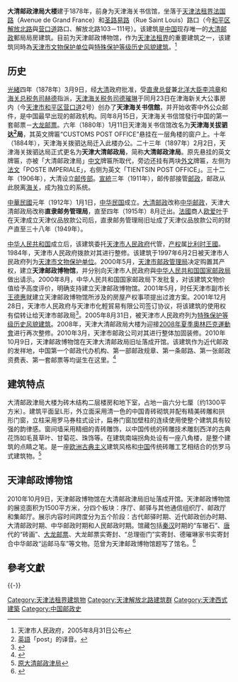{{文物保护单位
| 级别 = 省级
| 省区市 = 天津市
| 名称 = 大清邮政津局旧址
| 图片 = [[File:大清邮政津局大楼.jpg|200px]]
| 编号 = 3
| 分类 = 近现代重要史迹及代表性建筑
| 时代 = 1878年
| 所在 = [[天津市|天津市]][[和平区_(天津市)|和平区]]
| 登录 = 1997年6月2日
}}
'''大清邮政津局大楼'''建于1878年，前身为天津海关书信馆，坐落于[[天津法租界|天津法租界]][[法国路|法国路]]（Avenue de Grand France）和[[圣路易路|圣路易路]]（Rue Saint Louis）路口（今[[和平区_(天津市)|和平区]][[解放北路_(天津市)|解放北路]]與[[营口道|营口道]]路口、解放北路103－111号）。该建筑是[[中国|中国]]现存唯一的[[大清邮政|大清邮政]]郵局局房建筑。目前为天津邮政博物馆，作为[[天津法租界|天津法租界]]的重要建筑之一，该建筑同時為[[天津市文物保护单位|天津市文物保护单位]]與[[天津历史风貌建筑|特殊保护等级历史风貌建筑]]。<ref>天津市人民政府，2005年8月31日公布</ref>

== 历史 ==
[[光緒|光緒]]四年（1878年）3月9日，经[[大清|大清]]政府批准，受[[直隶总督|直隶总督]]兼[[北洋大臣|北洋大臣]][[李鸿章|李鸿章]]和[[海关总税务司|海关总税务司]][[赫德|赫德]]指派，[[天津海关税务司|天津海关税务司]][[德璀琳|德璀琳]]于同月23日在津海新关大公事房内（今[[天津市|天津市]][[和平区_(天津市)|和平区]][[营口道|营口道]]2号）创办了'''天津海关书信館'''，并开始收寄中外公众邮件，是中国最早出现的邮政机构。同年8月15日，天津海关书信馆發行中国的第一套邮票－[[大龙邮票|大龙邮票]]。六年（1880年）1月11日天津海关书信馆改名为'''天津海关拔驷达<ref>[[英語|英語]]「post」的译音。</ref>局'''，其英文牌匾“CUSTOMS POST OFFICE”悬挂在一层角楼的窗户上。十年（1884年），天津海关拨驷达局迁入此楼办公。二十三年（1897年）2月2日，天津海关拨驷达局正式更名为'''天津大清邮政局'''，简称'''大清邮政津局'''。原先悬挂的英文牌匾，亦被「大清邮政津局」[[中文|中文]]牌匾所取代，旁边还挂有两块[[外文|外文]]牌匾，左侧为[[法文|法文]]「POSTE IMPERIALE」，右侧为英文「TIENTSIN POST OFFICE」。三十二年（1906年），大清设立[[邮传部|邮传部]]。[[宣統|宣統]]三年（1911年），邮传部接管[[邮政|邮政]]，邮政从此脱离[[海关|海关]]，成为独立的系统。

[[民國紀元|中華民國]]元年（1912年）1月1日，[[中华民国|中华民国]]成立。[[大清邮政|大清邮政]]改称[[中华邮政|中华邮政]]，天津大清邮政局改称'''直隶邮务管理局'''，直至四年（1915年）8月迁出。[[法國|法國]]商人[[欧爱叶|欧爱叶]]于在天津成立天津仪品放款公司后，直隶邮务管理局旧址成了天津仪品放款公司的财产直至三十八年（1949年）。

[[中华人民共和国|中华人民共和国]]成立后，该建筑委托[[天津市人民政府|天津市人民政府]]代管，[[产权|产权]]属[[比利时王國|比利时王國]]。1984年，天津市人民政府拨款对其进行整修。该建筑于1997年6月2日被天津市人民政府列为[[天津市文物保护单位|天津市文物保护单位]]。2000年5月，[[天津市邮政管理局|天津市邮政管理局]]决定购置其产权，建立'''天津邮政博物馆'''，并分别向天津市人民政府與[[中华人民共和国国家邮政局|中华人民共和国国家邮政局]]做出请示。2000年8月，中华人民共和国国家邮政局下发批复，对该建筑文物价值给予高度评价，明确支持建立天津邮政博物馆。2001年5月，时任天津市副市长[[王德惠|王德惠]]就建立天津邮政博物馆所涉及的房屋产权事项提出过渡方案。2001年12月28日，天津市人民政府与天津市化輕貿易有限公司签订协议，将该建筑的使用权有偿转让给天津市邮政局<ref>{{Cite web |url=http://www.cguwan.com/N-25144.html |title=“大清邮政津局”旧址堪称“国宝” |access-date=2010-10-15 |archive-date=2010-10-19 |archive-url=https://web.archive.org/web/20101019081204/http://www.cguwan.com/n-25144.html |dead-url=no }}</ref>。2005年8月31日，被天津市人民政府列为[[天津历史风貌建筑|特殊保护等级历史风貌建筑]]。2008年，天津大清邮政局大楼为迎接[[2008年夏季奧林匹克運動會|2008年夏季奧林匹克運動會]]进行再次整修。2010年3月，天津市邮政公司对其进行整体加固装修。2010年10月9日，天津邮政博物馆在天津大清邮政局旧址落成开馆。该建筑作为近代邮政的发祥地，中国第一个邮政代办机构、第一部邮政规章、第一条邮路、第一张邮政资费表、第一套邮票等均诞生在这里。<ref>{{Cite web |url=http://news.enorth.com.cn/system/2001/10/25/000174670.shtml |title=原“大清邮政津局”旧址建起天津邮政博物馆 |accessdate=2010-10-15 |archive-date=2016-03-04 |archive-url=https://web.archive.org/web/20160304124348/http://news.enorth.com.cn/system/2001/10/25/000174670.shtml |dead-url=no }}</ref>

== 建筑特点 ==
{{天津历史风貌建筑
| 省区市 = 天津市
| 名称 = 原大清邮政津局
| 图片 = [[File:原大清邮政津局铭牌.jpg|200px]]
| 编号 = 0110010
| 等级 = 特殊保护
| 时代 = 1878年
| 所在 = [[天津市|天津市]][[和平区_(天津市)|和平区]]
| 公布 = 2005年8月31日
}}
大清邮政津局大楼为砖木结构二层楼房和地下室，占地一亩六分七厘〔约1300平方米〕。建筑平面呈L形，外立面采用清一色的中国青砖砌筑并配有精美砖雕和拱形门窗，立柱采用罗马券柱式设计，扁券门窗加壁柱的连续使用使整个建筑具有较强的韵律感。窗间墙采用精细的青砖雕饰，以中国传统的砖雕技术雕刻西洋的古典花饰如毛茛草叶、甘菊花、珠饰等。在建筑南端拐角处设有一座八角楼，是整个建筑的点睛之笔。是一座[[欧洲|欧洲]][[古典主义|古典主义]]建筑风格和[[中国|中国]]传统砖雕工艺相结合的仿罗马式建筑物。<ref>[http://www.jwb.com.cn/jwb/html/2009-02/03/content_262121.htm 原大清邮政津局]{{dead link|date=2017年12月 |bot=InternetArchiveBot |fix-attempted=yes }}</ref>

== 天津邮政博物馆 ==
{{main article|天津邮政博物馆}}
2010年10月9日，天津邮政博物馆在大清邮政津局旧址落成开馆。天津邮政博物馆的展览面积为1500平方米，分四个板块：序厅、邮驿与其他通信组织厅、邮政厅和集邮厅。展示内容时间跨度分为五个阶段：古代邮驿时期、近代邮政创办时期、大清邮政时期、中华邮政时期和人民邮政时期。馆藏包括[[秦汉|秦汉]]时期的“车辙石”、[[唐|唐]]代的“砖画”、[[大龙邮票|大龙邮票]]、大龙邮票实寄封、“总理衙门”实寄封、德璀琳家书实寄封合中华邮政“运邮马车”等文物。范曾为天津邮政博物馆题写了馆名。<ref>{{Cite web |url=http://www.chinanews.com.cn/cul/2010/10-10/2576176.shtml |title=“大清邮政津局”变身天津邮政博物馆 |accessdate=2010-10-15 |archive-date=2010-10-15 |archive-url=https://web.archive.org/web/20101015111638/http://www.chinanews.com.cn/cul/2010/10-10/2576176.shtml |dead-url=no }}</ref>

== 參考文獻 ==
{{Reflist|30em}}

{{-}}
{{天津解放北路建筑群}}
{{天津市文物保护单位}}
{{大中華地區郵政}}

[[Category:天津法租界建筑物|Category:天津法租界建筑物]]
[[Category:天津解放北路建筑群|Category:天津解放北路建筑群]]
[[Category:天津西式建築|Category:天津西式建築]]
[[Category:中国邮政史|Category:中国邮政史]]